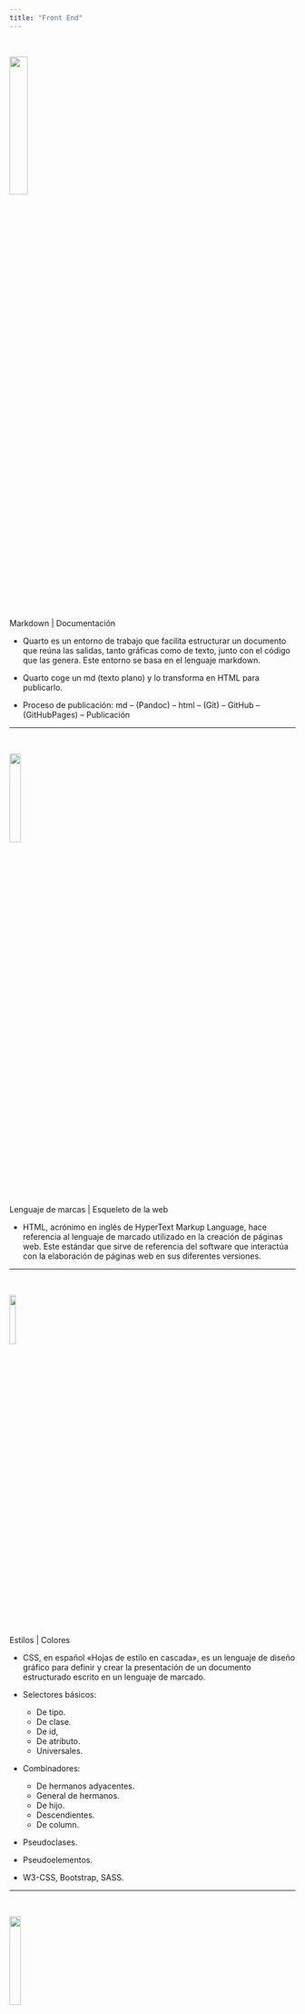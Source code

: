 ```yaml
---
title: "Front End"
---
```



|
|



![](imagenes/quarto.png){width=25%}

Markdown      |      Documentación

* Quarto es un entorno de trabajo que facilita estructurar un documento que reúna las salidas, tanto gráficas como de texto, junto con el código que las genera. Este entorno se basa en el lenguaje markdown.

* Quarto coge un md (texto plano) y lo transforma en HTML para publicarlo.

* Proceso de publicación: md -- (Pandoc) -- html -- (Git) -- GitHub -- (GitHubPages) -- Publicación

----------------------

|
|



![](imagenes/html.png){width=20%}

Lenguaje de marcas      |   Esqueleto de la web   

* HTML, acrónimo en inglés de HyperText Markup Language, hace referencia al lenguaje de marcado utilizado en la creación de páginas web. Este estándar que sirve de referencia del software que interactúa con la elaboración de páginas web en sus diferentes versiones.   

----------------------

|
|



![](imagenes/css.png){width=15%}

Estilos     |     Colores

* CSS, en español «Hojas de estilo en cascada», es un lenguaje de diseño gráfico para definir y crear la presentación de un documento estructurado escrito en un lenguaje de marcado.

* Selectores básicos:
    + De tipo.
    + De clase.
    + De id,
    + De atributo.
    + Universales.

* Combinadores: 
    + De hermanos adyacentes.
    + General de hermanos.
    + De hijo.
    + Descendientes.
    + De column.
    
* Pseudoclases.

* Pseudoelementos.

* W3-CSS, Bootstrap, SASS.

----------------------

|
|



![](imagenes/javascript.png){width=20%}

Interactividad

* JavaScript es un lenguaje de programación interpretado, dialecto del estándar ECMAScript. Se define como orientado a objetos, ​ basado en prototipos, imperativo, débilmente tipado y dinámico.

* JavaScript moderno: ECMA ES6.

----------------------

|
|



![](imagenes/react.jpg){width=25%}

Librería de Javascript   |   Interfaces de usuario

* React es una biblioteca Javascript de código abierto diseñada para crear interfaces de usuario con el objetivo de facilitar el desarrollo de aplicaciones en una sola página. Es mantenido por Facebook y la comunidad de software libre. En el proyecto hay más de mil desarrolladores libres.

* Principales características:
    + SPA (Single Page Application)
    + Lenguaje orientado a componentes.
    + Componentes puros.
    + Ciclo de Render.
    + Trigger.
    + Virtual DOM (Document Object Model).
    + JSX: mezcla entre HTML y JavaScript.
    + Estados.
    + Props.
    + Routing.
    + Hooks.

* Crear un Proyecto React: 

```javascript
npx create-react-app my-app
```

* Iniciar un Proyecto React: 

```javascript
npm start
```

* Estructura de un Proyecto React (Dominios):
    + Assets.
    + Layouts.
    + Components.
    + Pages.
    + Middleware.
    + Routes.
    + Config.
    + Services.
    + Utils.

|

* Estructura básica de un Componente React:

```javascript
import React from 'react';

function MiComponente(props) {
  // Lógica de negocio

  return (
    <>
      {/* Contenido JSX que representa el componente */}
    </>
  );
}

export default MiComponente;
```


----------------------

|
|



